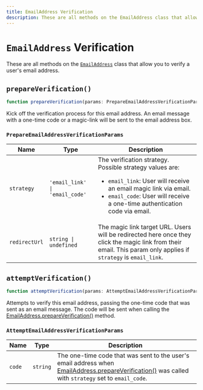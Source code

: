 ---
title: EmailAddress Verification
description: These are all methods on the EmailAddress class that allow you to verify a user's email address.
---

# `EmailAddress` Verification

These are all methods on the [`EmailAddress`](/docs/references/javascript/email-address/email-address) class that allow you to verify a user's email address.

## `prepareVerification()`

```typescript
function prepareVerification(params: PrepareEmailAddressVerificationParams): Promise<EmailAddress>;
```

Kick off the verification process for this email address. An email message with a one-time code or a magic-link will be sent to the email address box.

### `PrepareEmailAddressVerificationParams`

| Name | Type | Description |
| --- | --- | --- |
| `strategy` | `'email_link' \| 'email_code'` | The verification strategy.<br/>Possible strategy values are:<br/><ul><li>`email_link`: User will receive an email magic link via email.</li><li>`email_code`: User will receive a one-time authentication code via email.</li></ul> |
| `redirectUrl` | `string \| undefined` | The magic link target URL. Users will be redirected here once they click the magic link from their email. This param only applies if `strategy` is `email_link`. |

## `attemptVerification()`

```typescript
function attemptVerification(params: AttemptEmailAddressVerificationParams): Promise<EmailAddress>;
```

Attempts to verify this email address, passing the one-time code that was sent as an email message. The code will be sent when calling the [EmailAddress.prepareVerification()](#prepare-verification) method.

### `AttemptEmailAddressVerificationParams`

| Name | Type | Description |
| --- | --- | --- |
| `code` | `string` | The one-time code that was sent to the user's email address when [EmailAddress.prepareVerification()](#prepare-verification) was called with `strategy` set to `email_code`. |